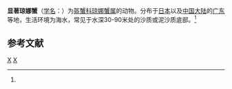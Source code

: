 {{Speciesbox
| taxon = Jonas distincta
| image = Jonas distincta - National Museum of Nature and Science, Tokyo - DSC06766.JPG
| binomial_authority = (de Haan, 1835)<ref name='id11618'>{{cite web| url =http://www.bioinfo.cn/db05/BjdwSpecies.php?action=view&id=11618| title =显著琼娜蟹| work =《中国动物物种编目数据库》| publisher =中国科学院微生物研究所| author =中国科学院动物研究所| accessdate =2009-04-28| deadurl =yes| archiveurl =https://web.archive.org/web/20160305023805/http://www.bioinfo.cn/db05/BjdwSpecies.php?action=view&id=11618| archivedate =2016-03-05}}</ref>
}}

'''显著琼娜蟹'''（[[学名|学名]]：{{lang|la|''Jonas distincta''}}）为[[盔蟹科|盔蟹科]][[琼娜蟹属|琼娜蟹属]]的动物。分布于[[日本|日本]]以及[[中国大陆|中国大陆]]的[[广东|广东]]等地，生活环境为海水，常见于水深30-90米处的沙质或泥沙质底部。<ref name='id11618'/>

== 参考文献 ==
{{reflist}}

{{螃蟹小作品}}

{{Taxonbar}}
[[Category:1835年描述的动物|X]]
[[Category:琼娜蟹属|X]]